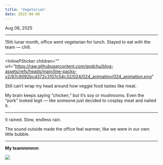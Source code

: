```yaml
---
title: 'Vegetarian'
date: 2025-08-08
---
```


Aug 08, 2025

---

15th lunar month, office went vegetarian for lunch. Stayed to eat with the team — chill.

---

<InlinePSticker
  children=""
  url="https://raw.githubusercontent.com/godchu/blog-assets/refs/heads/main/line-packs-v2/67c9092bcd372c3107c54c32/024/024_animation/024_animation.png"
>
  <span>Still can’t wrap my head around how veggie food tastes like meat.</span>
</InlinePSticker>

My brain keeps saying “chicken,” but it’s soy or mushrooms. Even the “pork” looked legit — like someone just decided to cosplay meat and nailed it.

---

It rained. Slow, endless rain.

The sound outside made the office feel warmer, like we were in our own little bubble.

<LineEmojiCanvas25
  className="inline-block w-[50px] h-[50px]"
  skeletonClassName="inline-block w-[50px] h-[50px]"
  autoPlay
  loop
  src="https://raw.githubusercontent.com/godchu/blog-assets/refs/heads/main/line-packs-v2/67c9092bcd372c3107c54c32/037/037_animation/037_animation.png"
  showSkeleton
  width={50}
  height={50}
/>

---

**My teammmmm**

<img src="https://raw.githubusercontent.com/godchu/blog-assets/refs/heads/main/nikki/08-08-2025/1.jpg" />
